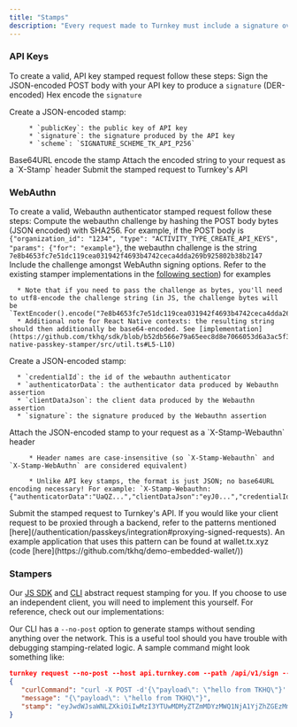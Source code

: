 ```yaml
---
title: "Stamps"
description: "Every request made to Turnkey must include a signature over the POST body attached as a HTTP header. Our secure enclave applications use this signature to verify the integrity and authenticity of the request."
---
```


### API Keys

To create a valid, API key stamped request follow these steps:
<Steps>
   <Step>
      Sign the JSON-encoded POST body with your API key to produce a `signature` (DER-encoded)
   </Step>
   <Step>
      Hex encode the `signature`

   </Step>
   <Step>
      Create a JSON-encoded stamp:

         * `publicKey`: the public key of API key
         * `signature`: the signature produced by the API key
         * `scheme`: `SIGNATURE_SCHEME_TK_API_P256`
   </Step>
   <Step>
      Base64URL encode the stamp
   </Step>
   <Step>
      Attach the encoded string to your request as a `X-Stamp` header
   </Step>
   <Step>
      Submit the stamped request to Turnkey's API
   </Step>
</Steps>

### WebAuthn

To create a valid, Webauthn authenticator stamped request follow these steps:
<Steps>
   <Step>
      Compute the webauthn challenge by hashing the POST body bytes (JSON encoded) with SHA256. For example, if the POST body is `{"organization_id": "1234", "type": "ACTIVITY_TYPE_CREATE_API_KEYS", "params": {"for": "example"}`, the webauthn challenge is the string `7e8b4653fc7e51dc119cea031942f4693b4742ceca4dda269b925802b38b2147`
   </Step>
   <Step>
      Include the challenge amongst WebAuthn signing options. Refer to the existing stamper implementations in the [following section](#stampers)) for examples


      * Note that if you need to pass the challenge as bytes, you'll need to utf8-encode the challenge string (in JS, the challenge bytes will be `TextEncoder().encode("7e8b4653fc7e51dc119cea031942f4693b4742ceca4dda269b925802b38b2147")`)
      * Additional note for React Native contexts: the resulting string should then additionally be base64-encoded. See [implementation](https://github.com/tkhq/sdk/blob/b52db566e79a65eec8d8e7066053d6a3ac5f3943/packages/react-native-passkey-stamper/src/util.ts#L5-L10)

   </Step>

   <Step>
      Create a JSON-encoded stamp:

      * `credentialId`: the id of the webauthn authenticator
      * `authenticatorData`: the authenticator data produced by Webauthn assertion
      * `clientDataJson`: the client data produced by the Webauthn assertion
      * `signature`: the signature produced by the Webauthn assertion
   </Step>

   <Step>
      Attach the JSON-encoded stamp to your request as a `X-Stamp-Webauthn` header

         * Header names are case-insensitive (so `X-Stamp-Webauthn` and `X-Stamp-WebAuthn` are considered equivalent)

         * Unlike API key stamps, the format is just JSON; no base64URL encoding necessary! For example: `X-Stamp-Webauthn: {"authenticatorData":"UaQZ...","clientDataJson":"eyJ0...","credentialId":"Grf...","signature":"MEQ..."}`
   </Step>

   <Step>
      Submit the stamped request to Turnkey's API. If you would like your client request to be proxied through a backend, refer to the patterns mentioned [here](/authentication/passkeys/integration#proxying-signed-requests). An example application that uses this pattern can be found at wallet.tx.xyz (code [here](https://github.com/tkhq/demo-embedded-wallet/))
   </Step>
</Steps>

### Stampers

Our [JS SDK](https://github.com/tkhq/sdk) and [CLI](https://github.com/tkhq/tkcli) abstract request stamping for you. If you choose to use an independent client, you will need to implement this yourself. For reference, check out our implementations:

<CardGroup>
   <Card title="API Key Stamper" href="https://github.com/tkhq/sdk/blob/main/packages/api-key-stamper" icon="github" iconType="solid" horizontal/>

   <Card title="WebAuthn Stamper" href="https://github.com/tkhq/sdk/blob/main/packages/webauthn-stamper" icon="github" iconType="solid" horizontal/>

   <Card title="React Native Stamper" href="https://github.com/tkhq/sdk/tree/main/packages/react-native-passkey-stamper" icon="github" iconType="solid" horizontal/>

   <Card title="iFrame Stamper" href="https://github.com/tkhq/sdk/tree/main/packages/iframe-stamper" icon="github" iconType="solid" horizontal/>

   <Card title="Telegram Cloud Storage Stamper" href="https://github.com/tkhq/sdk/tree/main/packages/telegram-cloud-storage-stamper" icon="github" iconType="solid" horizontal/>

   <Card title="CLI" href="https://github.com/tkhq/tkcli/blob/main/src/cmd/turnkey/pkg/request.go" icon="github" iconType="solid" horizontal/>

</CardGroup>

Our CLI has a `--no-post` option to generate stamps without sending anything over the network. This is a useful tool should you have trouble with debugging stamping-related logic. A sample command might look something like:

```json
turnkey request --no-post --host api.turnkey.com --path /api/v1/sign --body '{"payload": "hello from TKHQ"}'
{
   "curlCommand": "curl -X POST -d'{\"payload\": \"hello from TKHQ\"}' -H'X-Stamp: eyJwdWJsaWNLZXkiOiIwMzI3YTUwMDMyZTZmMDYzMWQ1NjA1YjZhZGEzMmI3NzkwNzRmMzQ2ZTgxYjY4ZTEyODAxNjQwZjFjOWVlMDNkYWUiLCJzaWduYXR1cmUiOiIzMDQ0MDIyMDM2MjNkZWZkNjE4ZWIzZTIxOTk3MDQ5NjQwN2ViZTkyNDQ3MzE3ZGFkNzVlNDEyYmQ0YTYyNjdjM2I1ZTIyMjMwMjIwMjQ1Yjc0MDg0OGE3MmQwOGI2MGQ2Yzg0ZjMzOTczN2I2M2RiM2JjYmFkYjNiZDBkY2IxYmZiODY1NzE1ZDhiNSIsInNjaGVtZSI6IlNJR05BVFVSRV9TQ0hFTUVfVEtfQVBJX1AyNTYifQ' -v 'https://api.turnkey.com/api/v1/sign'",
   "message": "{\"payload\": \"hello from TKHQ\"}",
   "stamp": "eyJwdWJsaWNLZXkiOiIwMzI3YTUwMDMyZTZmMDYzMWQ1NjA1YjZhZGEzMmI3NzkwNzRmMzQ2ZTgxYjY4ZTEyODAxNjQwZjFjOWVlMDNkYWUiLCJzaWduYXR1cmUiOiIzMDQ0MDIyMDM2MjNkZWZkNjE4ZWIzZTIxOTk3MDQ5NjQwN2ViZTkyNDQ3MzE3ZGFkNzVlNDEyYmQ0YTYyNjdjM2I1ZTIyMjMwMjIwMjQ1Yjc0MDg0OGE3MmQwOGI2MGQ2Yzg0ZjMzOTczN2I2M2RiM2JjYmFkYjNiZDBkY2IxYmZiODY1NzE1ZDhiNSIsInNjaGVtZSI6IlNJR05BVFVSRV9TQ0hFTUVfVEtfQVBJX1AyNTYifQ"
}
```
